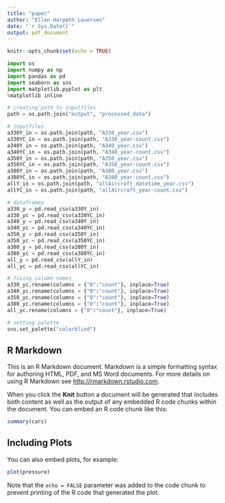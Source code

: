 ```yaml
---
title: "paper"
author: "Ellen Harpøth Lauersen"
date: "`r Sys.Date()`"
output: pdf_document
---
```


```r
knitr::opts_chunk$set(echo = TRUE)
```

```python
import os
import numpy as np
import pandas as pd
import seaborn as sns
import matplotlib.pyplot as plt
%matplotlib inline
```

```python
# creating path to inputfiles
path = os.path.join("output", "processed_data")

# inputfiles
a330Y_in = os.path.join(path, "A330_year.csv")
a330YC_in = os.path.join(path, "A330_year-count.csv")
a340Y_in = os.path.join(path, "A340_year.csv")
a340YC_in = os.path.join(path, "A340_year-count.csv")
a350Y_in = os.path.join(path, "A350_year.csv")
a350YC_in = os.path.join(path, "A350_year-count.csv")
a380Y_in = os.path.join(path, "A380_year.csv")
a380YC_in = os.path.join(path, "A380_year-count.csv")
allY_in = os.path.join(path, "allAircraft_datetime_year.csv")
allYC_in = os.path.join(path, "allAircraft_year-count.csv")

# dataframes
a330_y = pd.read_csv(a330Y_in)
a330_yc = pd.read_csv(a330YC_in)
a340_y = pd.read_csv(a340Y_in)
a340_yc = pd.read_csv(a340YC_in)
a350_y = pd.read_csv(a350Y_in)
a350_yc = pd.read_csv(a350YC_in)
a380_y = pd.read_csv(a380Y_in)
a380_yc = pd.read_csv(a380YC_in)
all_y = pd.read_csv(allY_in)
all_yc = pd.read_csv(allYC_in)

# fixing column names
a330_yc.rename(columns = {"0":"count"}, inplace=True)
a340_yc.rename(columns = {"0":"count"}, inplace=True)
a350_yc.rename(columns = {"0":"count"}, inplace=True)
a380_yc.rename(columns = {"0":"count"}, inplace=True)
all_yc.rename(columns = {"0":"count"}, inplace=True)
```

```python
# setting palette
sns.set_palette("colorblind")
```

## R Markdown

This is an R Markdown document. Markdown is a simple formatting syntax for authoring HTML, PDF, and MS Word documents. For more details on using R Markdown see <http://rmarkdown.rstudio.com>.

When you click the **Knit** button a document will be generated that includes both content as well as the output of any embedded R code chunks within the document. You can embed an R code chunk like this:

```r
summary(cars)
```

## Including Plots

You can also embed plots, for example:

```r
plot(pressure)
```

Note that the `echo = FALSE` parameter was added to the code chunk to prevent printing of the R code that generated the plot.
